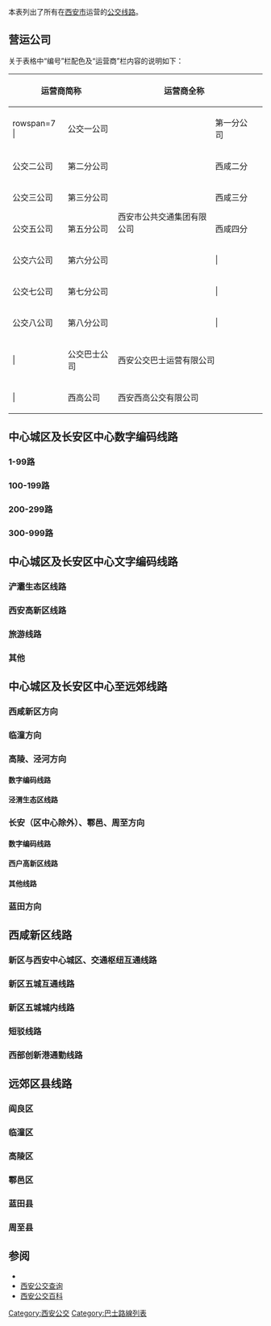 {{未完成列表}}
本表列出了所有在[[西安市|西安市]]运营的[[西安公交|公交线路]]。

== 营运公司 ==
关于表格中“编号”栏配色及“运营商”栏内容的说明如下：
{| class="wikitable" style="margin: 1em auto 1em auto; width:80%; text-align:center"
! colspan=2|运营商简称 !! colspan=2|运营商全称 !! width=0| !! colspan=2|运营商简称 !! colspan=2|运营商全称
|-
| rowspan=7 {{西安公交公司色块|XAB}}| || 公交一公司 || rowspan=7|西安市公共交通集团有限公司 || 第一分公司 || rowspan=9| || rowspan=4 {{西安公交公司色块|XX}}| || 西咸一分 || rowspan=4|陕西西咸新区公共交通集团有限公司 || 第一分公司
|-
| 公交二公司 || 第二分公司 || 西咸二分 || 第二分公司
|-
| 公交三公司 || 第三分公司 || 西咸三分 || 第三分公司
|-
| 公交五公司 || 第五分公司 || 西咸四分 || 第四分公司
|-
| 公交六公司 || 第六分公司 || {{西安公交公司色块|CA}}| || 长安客运 || colspan=2|西安市长安区客运有限责任公司
|-
| 公交七公司 || 第七分公司 || {{西安公交公司色块|SY}}| || 世园旅游 || colspan=2|西安世园旅游汽车有限公司
|-
| 公交八公司 || 第八分公司 || {{西安公交公司色块|other}}| || 其他公司 || colspan=2|由表中列出的其他公司营办
|-
| {{西安公交公司色块|BUS}}| || 公交巴士公司 || colspan=2|西安公交巴士运营有限公司 || {{西安公交公司色块|multi}}| || 多个公司 || colspan=2|由多个公司共同营办
|-
| {{西安公交公司色块|XG}}| || 西高公司 || colspan=2|西安西高公交有限公司
|}

== 中心城区及长安区中心数字编码线路 ==
=== 1-99路 ===
{{西安公交路线列表|image=yes|time=yes|2|4|5|6|7|8|9|10|11|12|13|14|15|16|17|18|19|20|21|22|23|24|25|26|27|28|29|30|31|32|33|34|35|36|37|38|39|40|41|42|43|44|45|46|47|48|49|50}}

=== 100-199路 ===
{{西安公交路线列表|image=yes|time=yes|102|103|104|105|106|107|108|109|111|112|113|115|116|117|118|121|122|123|124|125|126|127|128|129|130|131|132|133|134|135|136|137|138|139|140|141|142|143|146|149|150|151|152|153|155|156|157|158|159|160|161|162|163|164|165|166|167|168|169|170|171|172|173|176|177|178|179|180|181|182|183|184|186|187|188|189|190|191|192|193|195|196|197|198|199}}

=== 200-299路 ===
{{西安公交路线列表|image=yes|time=yes|200|201|202|203|204|205|206|207|208|209|210|211|212|213|214|215|216|217|218|219|220|221|223|224|225|226|227|228|229|230|231|232|234|235|236|237|238|239|240|241|242|243|245|246|248|251|252|253|255|256|257|258|259|260|261|262|263|264|265|266|267|268|269|270|271|272|275|276|277|278|279|280|281|282|283|284|285|286|287|288|289|290|291|292|293|295|296|297|298|299}}

=== 300-999路 ===
{{西安公交路线列表|image=yes|time=yes|300|301|307|308|309|311|312|313|321|322|323|324|325|331|336|337|339|367|400|401|402|406|407|408|410|411|416|500|503|504|508|509|510|511|512|517|521|523|525|526|527|528|530|600|601|602|603|604|605|606|607|608|609|610区间|611|612|616|618|622|631|700|701|702|703|709|711|713|713区间|717|719|719区间|723|725|725区间|727|800|900|901|901区间|902|932}}

== 中心城区及长安区中心文字编码线路 ==
=== 浐灞生态区线路 ===
{{西安公交路线列表|image=yes|time=yes|浐灞1|浐灞2|浐灞3|浐灞4|浐灞5|浐灞6|浐灞7|浐灞8|浐灞9|浐灞10}}

=== 西安高新区线路 ===
{{西安公交路线列表|image=yes|time=yes|高新1|高新2|高新3|高新4|高新5|高新6|高新7|高新8|高新9}}

=== 旅游线路 ===
{{西安公交路线列表|image=yes|time=yes|游6|游7|游8}}

=== 其他 ===
{{西安公交路线列表|image=yes|time=yes|教育|曲江|二环1|二环2|港环1|港环2|航环1|航环2|陆港1}}

== 中心城区及长安区中心至远郊线路 ==
=== 西咸新区方向 ===
{{西安公交路线列表|image=yes|time=yes|游4|145|222|360|361|362|363|365|366|405|630}}

=== 临潼方向 ===
{{西安公交路线列表|image=yes|time=yes|游5|914|915}}

=== 高陵、泾河方向 ===
==== 数字编码线路 ====
{{西安公交路线列表|image=yes|time=yes|233|273|314|315|316|317|318|319|326|327|328|329|717区间}}

==== 泾渭生态区线路 ====
{{西安公交路线列表|image=yes|time=yes|泾渭环2|泾渭环3|泾渭环4|泾渭1|泾渭2|泾渭3}}

=== 长安（区中心除外）、鄠邑、周至方向 ===
==== 数字编码线路 ====
{{西安公交路线列表|image=yes|time=yes|1-01|302|330|332|333|334|335|338|340|728|729|730|732|733|734|734区间|735|736|737|738|739|740|741|742|743|744|745|750|751|752|753|754|771|772|773|774|775|776|777|778|779|928|930|960|9106}}

==== 西户高新区线路 ====
{{西安公交路线列表|image=yes|time=yes|高新旅游1|高新城乡1|高新城乡2|高新城乡3|高新城乡4|高新城乡5|高新城乡6|高新城乡7|高新城乡8|高新城乡9|高新城乡10|高新城乡11|高新城乡15|高新城乡16|高新城乡17|高新城乡18|高新城乡20|高新城乡21}}

==== 其他线路 ====
{{西安公交路线列表|image=yes|time=yes|长安旅游|翠华山|环山1}}

=== 蓝田方向 ===
{{西安公交路线列表|image=yes|time=yes|环山2|904|919|920|926|927|927区间}}

== 西咸新区线路 ==
=== 新区与西安中心城区、交通枢纽互通线路 ===
{{西安公交路线列表|image=yes|time=yes|801|802|803|820|821|822|823|824|825|826|827|828|829|830|831|832|833|834|835|836|837|838|839|840|841|860|861|862|863|864|865|866|881|882|883|884}}

=== 新区五城互通线路 ===
{{西安公交路线列表|image=yes|time=yes|1010|1013|1015|1021|1040|1041|1050|1061|1062|1063|1064|1065|1066|1067|1068|1070|1071|1080|1121|1140|1147}}

=== 新区五城城内线路 ===
{{西安公交路线列表|image=yes|time=yes|1100|1101|1102|1120|1122|1123|1124|1127|1141|1145|1146|1161|1162|1180|1181|1182}}

=== 短驳线路 ===
{{西安公交路线列表|image=yes|time=yes|1210|1211|1212|1214|1215|1217}}

=== 西部创新港通勤线路 ===
{{西安公交路线列表|image=yes|time=yes|创新港1|创新港2}}

== 远郊区县线路 ==
=== 阎良区 ===
{{西安公交路线列表|image=yes|time=yes|阎良102|阎良601|阎良603|阎良901|阎良903}}

=== 临潼区 ===
<!--{{西安公交路线列表|image=yes|time=yes|}}-->

=== 高陵区 ===
<!--{{西安公交路线列表|image=yes|time=yes|}}-->

=== 鄠邑区 ===
<!--{{西安公交路线列表|image=yes|time=yes|}}-->

=== 蓝田县 ===
<!--{{西安公交路线列表|image=yes|time=yes|}}-->

=== 周至县 ===
<!--{{西安公交路线列表|image=yes|time=yes|}}-->

== 参阅 ==
* {{official website|http://www.xagj.com.cn/|西安公交集团官方网站}}
* [http://www1.xbus.cn/ 西安公交查询] {{Wayback|url=http://www1.xbus.cn/ |date=20210202044422 }}
*[http://baike.xbus.cn 西安公交百科]
{{bus route}}
[[Category:西安公交|Category:西安公交]]
[[Category:巴士路線列表|Category:巴士路線列表]]
{{DEFAULTSORT:西安市公交线路}}
